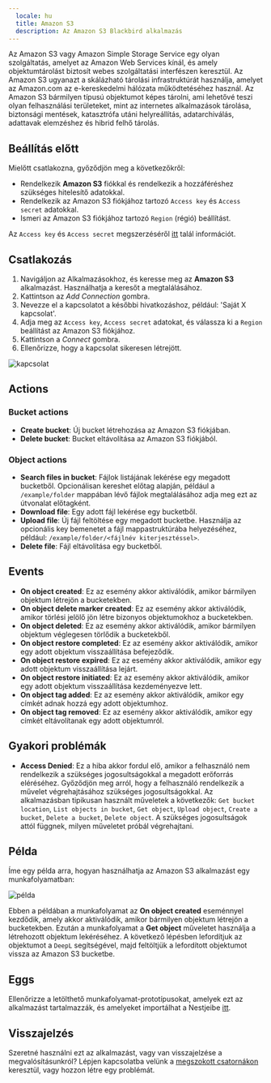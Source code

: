 ```yaml
---
  locale: hu
  title: Amazon S3
  description: Az Amazon S3 Blackbird alkalmazás
---
```


<LinkCard title="Megtekintés a Githubon" target="_blank" href="https://github.com/bb-io/AmazonS3" icon="github" />

Az Amazon S3 vagy Amazon Simple Storage Service egy olyan szolgáltatás, amelyet az Amazon Web Services kínál, és amely objektumtárolást biztosít webes szolgáltatási interfészen keresztül. Az Amazon S3 ugyanazt a skálázható tárolási infrastruktúrát használja, amelyet az Amazon.com az e-kereskedelmi hálózata működtetéséhez használ. Az Amazon S3 bármilyen típusú objektumot képes tárolni, ami lehetővé teszi olyan felhasználási területeket, mint az internetes alkalmazások tárolása, biztonsági mentések, katasztrófa utáni helyreállítás, adatarchiválás, adattavak elemzéshez és hibrid felhő tárolás.

## Beállítás előtt

Mielőtt csatlakozna, győződjön meg a következőkről:

- Rendelkezik **Amazon S3** fiókkal és rendelkezik a hozzáféréshez szükséges hitelesítő adatokkal.
- Rendelkezik az Amazon S3 fiókjához tartozó `Access key` és `Access secret` adatokkal.
- Ismeri az Amazon S3 fiókjához tartozó `Region` (régió) beállítást.

Az `Access key` és `Access secret` megszerzéséről [itt](https://support.promax.com/knowledge/amazon-s3) talál információt.

## Csatlakozás

1. Navigáljon az Alkalmazásokhoz, és keresse meg az **Amazon S3** alkalmazást. Használhatja a keresőt a megtalálásához.
2. Kattintson az _Add Connection_ gombra.
3. Nevezze el a kapcsolatot a későbbi hivatkozáshoz, például: 'Saját X kapcsolat'.
4. Adja meg az `Access key`, `Access secret` adatokat, és válassza ki a `Region` beállítást az Amazon S3 fiókjához.
5. Kattintson a _Connect_ gombra.
6. Ellenőrizze, hogy a kapcsolat sikeresen létrejött.

![kapcsolat](https://raw.githubusercontent.com/bb-io/AmazonS3/main/image/README/connection.png)

## Actions

### Bucket actions

- **Create bucket**: Új bucket létrehozása az Amazon S3 fiókjában.
- **Delete bucket**: Bucket eltávolítása az Amazon S3 fiókjából.

### Object actions

- **Search files in bucket**: Fájlok listájának lekérése egy megadott bucketből. Opcionálisan kereshet előtag alapján, például a `/example/folder` mappában lévő fájlok megtalálásához adja meg ezt az útvonalat előtagként.
- **Download file**: Egy adott fájl lekérése egy bucketből.
- **Upload file**: Új fájl feltöltése egy megadott bucketbe. Használja az opcionális key bemenetet a fájl mappastruktúrába helyezéséhez, például: `/example/folder/<fájlnév kiterjesztéssel>`.
- **Delete file**: Fájl eltávolítása egy bucketből.

## Events

- **On object created**: Ez az esemény akkor aktiválódik, amikor bármilyen objektum létrejön a bucketekben.
- **On object delete marker created**: Ez az esemény akkor aktiválódik, amikor törlési jelölő jön létre bizonyos objektumokhoz a bucketekben.
- **On object deleted**: Ez az esemény akkor aktiválódik, amikor bármilyen objektum véglegesen törlődik a bucketekből.
- **On object restore completed**: Ez az esemény akkor aktiválódik, amikor egy adott objektum visszaállítása befejeződik.
- **On object restore expired**: Ez az esemény akkor aktiválódik, amikor egy adott objektum visszaállítása lejárt.
- **On object restore initiated**: Ez az esemény akkor aktiválódik, amikor egy adott objektum visszaállítása kezdeményezve lett.
- **On object tag added**: Ez az esemény akkor aktiválódik, amikor egy címkét adnak hozzá egy adott objektumhoz.
- **On object tag removed**: Ez az esemény akkor aktiválódik, amikor egy címkét eltávolítanak egy adott objektumról.

## Gyakori problémák

- **Access Denied**: Ez a hiba akkor fordul elő, amikor a felhasználó nem rendelkezik a szükséges jogosultságokkal a megadott erőforrás eléréséhez. Győződjön meg arról, hogy a felhasználó rendelkezik a művelet végrehajtásához szükséges jogosultságokkal. Az alkalmazásban tipikusan használt műveletek a következők: `Get bucket location`, `List objects in bucket`, `Get object`, `Upload object`, `Create a bucket`, `Delete a bucket`, `Delete object`. A szükséges jogosultságok attól függnek, milyen műveletet próbál végrehajtani.

## Példa

Íme egy példa arra, hogyan használhatja az Amazon S3 alkalmazást egy munkafolyamatban:

![példa](https://raw.githubusercontent.com/bb-io/AmazonS3/main/image/README/example.png)

Ebben a példában a munkafolyamat az **On object created** eseménnyel kezdődik, amely akkor aktiválódik, amikor bármilyen objektum létrejön a bucketekben. Ezután a munkafolyamat a **Get object** műveletet használja a létrehozott objektum lekéréséhez. A következő lépésben lefordítjuk az objektumot a `DeepL` segítségével, majd feltöltjük a lefordított objektumot vissza az Amazon S3 bucketbe.

## Eggs

Ellenőrizze a letölthető munkafolyamat-prototípusokat, amelyek ezt az alkalmazást tartalmazzák, és amelyeket importálhat a Nestjeibe [itt](../eggs/storage-to-mt/).

## Visszajelzés

Szeretné használni ezt az alkalmazást, vagy van visszajelzése a megvalósításunkról? Lépjen kapcsolatba velünk a [megszokott csatornákon](https://www.blackbird.io/) keresztül, vagy hozzon létre egy problémát.
